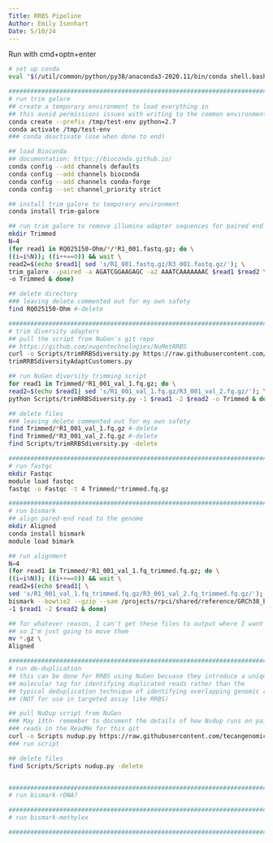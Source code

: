 ```yaml
---
Title: RRBS Pipeline
Author: Emily Isenhart
Date: 5/10/24
---
```


Run with cmd+optn+enter
```bash
# set up conda 
eval "$(/util/common/python/py38/anaconda3-2020.11/bin/conda shell.bash hook)"

###############################################################################
# run trim galore
## create a temporary environment to load everything in
## this avoid permissions issues with writing to the common environment 
conda create --prefix /tmp/test-env python=2.7
conda activate /tmp/test-env
### conda deactivate (use when done to end)

## load Bioconda
## documentation: https://bioconda.github.io/
conda config --add channels defaults
conda config --add channels bioconda
conda config --add channels conda-forge
conda config --set channel_priority strict

## install trim galore to temporary environment 
conda install trim-galore

## run trim galore to remove illumina adapter sequences for paired end reads
mkdir Trimmed 
N=4
(for read1 in RQ025150-Ohm/*/*R1_001.fastq.gz; do \
((i=i%N)); ((i++==0)) && wait \
read2=$(echo $read1| sed 's/R1_001.fastq.gz/R3_001.fastq.gz/'); \
trim_galore --paired -a AGATCGGAAGAGC -a2 AAATCAAAAAAAC $read1 $read2 \
-o Trimmed & done)

## delete directory
### leaving delete commented out for my own safety
find RQ025150-Ohm #-delete

###############################################################################
# trim diversity adapters
## pull the script from NuGen's git repo 
## https://github.com/nugentechnologies/NuMetRRBS
curl -o Scripts/trimRRBSdiversity.py https://raw.githubusercontent.com/nugentechnologies/NuMetRRBS/master/\
trimRRBSdiversityAdaptCustomers.py

## run NuGen diversity trimming script
for read1 in Trimmed/*R1_001_val_1.fq.gz; do \
read2=$(echo $read1| sed 's/R1_001_val_1.fq.gz/R3_001_val_2.fq.gz/'); \
python Scripts/trimRRBSdiversity.py -1 $read1 -2 $read2 -o Trimmed & done

## delete files
### leaving delete commented out for my own safety
find Trimmed/*R1_001_val_1.fq.gz #-delete
find Trimmed/*R3_001_val_2.fq.gz #-delete
find Scripts/trimRRBSdiversity.py -delete

###############################################################################
# run fastqc
mkdir Fastqc
module load fastqc
fastqc -o Fastqc -t 4 Trimmed/*trimmed.fq.gz

###############################################################################
# run bismark
## align pared-end read to the genome
mkdir Aligned
conda install bismark
module load bimark

## run alignment 
N=4
(for read1 in Trimmed/*R1_001_val_1.fq_trimmed.fq.gz; do \
((i=i%N)); ((i++==0)) && wait \
read2=$(echo $read1| \
sed 's/R1_001_val_1.fq_trimmed.fq.gz/R3_001_val_2.fq_trimmed.fq.gz/'); \
bismark --bowtie2 --gzip --sam /projects/rpci/shared/reference/GRCh38_bismark/ \
-1 $read1 -2 $read2 & done)

## for whatever reason, I can't get these files to output where I want them 
## so I'm just going to move them 
mv *.gz \
Aligned

###############################################################################
# run de-duplication 
## this can be done for RRBS using NuGen becuase they introduce a unique 
## molecular tag for identifying duplicated reads rather than the 
## typical deduplication technique of identifying overlapping genomic regions 
## (NOT for use in targeted assay like RRBS)

## pull NuDup script from NuGen
### May 13th- remember to document the details of how Nudup runs on paired-end 
### reads in the ReadMe for this git 
curl -o Scripts nudup.py https://raw.githubusercontent.com/tecangenomics/nudup/master/nudup.py
### run script 

## delete files
find Scripts/Scripts nudup.py -delete


###############################################################################
# run bismark-rDNA?

###############################################################################
# run bismark-methylex

###############################################################################

```
